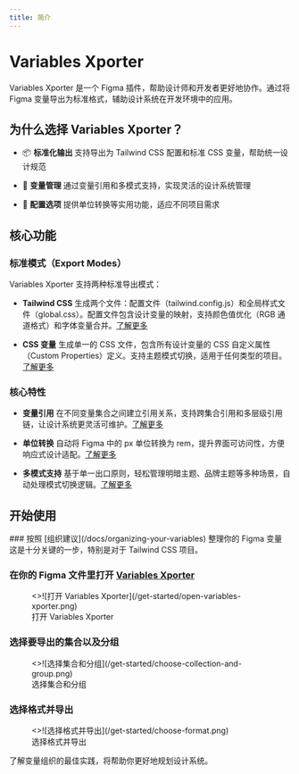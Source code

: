 ```yaml
---
title: 简介
---
```



# Variables Xporter

Variables Xporter 是一个 Figma 插件，帮助设计师和开发者更好地协作。通过将 Figma 变量导出为标准格式，辅助设计系统在开发环境中的应用。

## 为什么选择 Variables Xporter？

- 📦 **标准化输出**
  支持导出为 Tailwind CSS 配置和标准 CSS 变量，帮助统一设计规范

- 🔧 **变量管理**
  通过变量引用和多模式支持，实现灵活的设计系统管理

- 🎨 **配置选项**
  提供单位转换等实用功能，适应不同项目需求

## 核心功能

### 标准模式（Export Modes）

Variables Xporter 支持两种标准导出模式：

- **Tailwind CSS**
  生成两个文件：配置文件（tailwind.config.js）和全局样式文件（global.css）。配置文件包含设计变量的映射，支持颜色值优化（RGB 通道格式）和字体变量合并。[了解更多](/docs/export-modes/tailwind)

- **CSS 变量**
  生成单一的 CSS 文件，包含所有设计变量的 CSS 自定义属性（Custom Properties）定义。支持主题模式切换，适用于任何类型的项目。[了解更多](/docs/export-modes/css-variables)

### 核心特性

- **变量引用**
  在不同变量集合之间建立引用关系，支持跨集合引用和多层级引用链，让设计系统更灵活可维护。[了解更多](/docs/features/variable-references)

- **单位转换**
  自动将 Figma 中的 px 单位转换为 rem，提升界面可访问性，方便响应式设计适配。[了解更多](/docs/features/unit-conversion)

- **多模式支持**
  基于单一出口原则，轻松管理明暗主题、品牌主题等多种场景，自动处理模式切换逻辑。[了解更多](/docs/features/multi-mode)

## 开始使用
<Steps>
### 按照 [组织建议](/docs/organizing-your-variables) 整理你的 Figma 变量
这是十分关键的一步，特别是对于 Tailwind CSS 项目。


### 在你的 Figma 文件里打开 [Variables Xporter](https://www.figma.com/community/plugin/1255188943883240897)


<figure className="mt-6 max-w-[400px]">
  <>![打开 Variables Xporter](/get-started/open-variables-xporter.png)</>
  <figcaption>
    打开 Variables Xporter
  </figcaption>
</figure>


### 选择要导出的集合以及分组

<figure className="mt-6 max-w-[400px]">
  <>![选择集合和分组](/get-started/choose-collection-and-group.png)</>
  <figcaption>
    选择集合和分组
  </figcaption>
</figure>

### 选择格式并导出

<figure className="mt-6 max-w-[400px]">
  <>![选择格式并导出](/get-started/choose-format.png)</>
  <figcaption>
    选择格式并导出
  </figcaption>
</figure>
</Steps>


<Callout type="info">
了解变量组织的最佳实践，将帮助你更好地规划设计系统。
</Callout>
